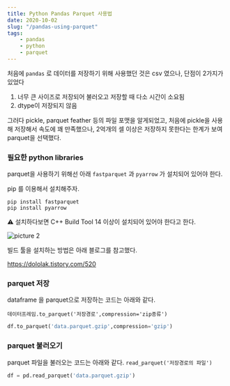 ```yaml
---
title: Python Pandas Parquet 사용법  
date: 2020-10-02
slug: "/pandas-using-parquet"
tags:
    - pandas
    - python 
    - parquet
---
```




처음에 `pandas` 로 데이터를 저장하기 위해 사용했던 것은 csv 였으나, 단점이 2가지가 있었다 
1. 너무 큰 사이즈로 저장되어 불러오고 저장할 때 다소 시간이 소요됨
2. dtype이 저장되지 않음

그러다 pickle, parquet feather 등의 파일 포맷을 알게되었고, 처음에 pickle을 사용해 저장해서 
속도에 꽤 만족했으나, 2억개의 셀 이상은 저장하지 못한다는 한계가 보여 parquet을 선택했다.

### 필요한 python libraries
parquet을 사용하기 위해선 아래 `fastparquet` 과 `pyarrow` 가 설치되어 있어야 한다. 

pip 를 이용해서 설치해주자.

```
pip install fastparquet
pip install pyarrow
```

:warning: 설치하다보면 C++ Build Tool 14 이상이 설치되어 있어야 한다고 한다.



![picture 2](../../../images/e758e3e968d8ecbc6ebffc49029ea43a5bd2c402db1a5349ee532b421cf022e4.png)  

빌드 툴을 설치하는 방법은 아래 블로그를 참고했다. 

https://dololak.tistory.com/520




### parquet 저장
dataframe 을 parquet으로 저장하는 코드는 아래와 같다.

`데이터프레임.to_parquet('저장경로',compression='zip종류')`


```python
df.to_parquet('data.parquet.gzip',compression='gzip')
```


### parquet 불러오기
parquet 파일을 불러오는 코드는 아래와 같다. 
`read_parquet('저장경로의 파일')`

```python
df = pd.read_parquet('data.parquet.gzip')
```
